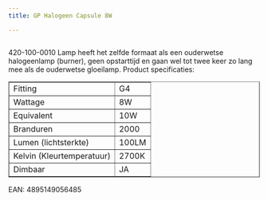 ```yaml
---
title: GP Halogeen Capsule 8W

---
```



<Image src={imageProduct} width={imageProduct.width} alt="" />


420-100-0010
Lamp heeft het zelfde formaat als een ouderwetse halogeenlamp (burner),
geen opstarttijd en gaan wel tot twee keer zo lang mee als de ouderwetse gloeilamp.
Product specificaties:
<table class="tabelproduct" border="1">
<tbody>
<tr>
<td>Fitting</td>
<td>G4</td>
</tr>
<tr>
<td>Wattage</td>
<td>8W</td>
</tr>
<tr>
<td>Equivalent</td>
<td>10W</td>
</tr>
<tr>
<td>Branduren</td>
<td>2000</td>
</tr>
<tr>
<td>Lumen (lichtsterkte)</td>
<td>100LM</td>
</tr>
<tr>
<td>Kelvin (Kleurtemperatuur)</td>
<td>2700K</td>
</tr>
<tr>
<td>Dimbaar</td>
<td>JA</td>
</tr>
</tbody>
</table>
EAN: 4895149056485
